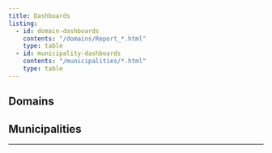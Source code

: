 ```yaml
---
title: Dashboards
listing: 
  - id: domain-dashboards
    contents: "/domains/Report_*.html"
    type: table
  - id: municipality-dashboards
    contents: "/municipalities/*.html"
    type: table
---
```

  
## Domains
  
:::{#domain-dashboards}
:::
      
## Municipalities
      
:::{#municipality-dashboards}
:::
---

